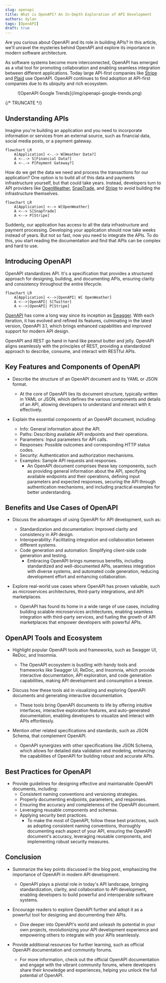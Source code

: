 ```yaml
---
slug: openapi
title: What is OpenAPI? An In-Depth Exploration of API Development
authors: dylan
tags: [OpenAPI]
draft: true
---
```



Are you curious about OpenAPI and its role in building APIs? In this article,
we'll unravel the mysteries behind OpenAPI and explore its importance in modern
software architecture.

As software systems become more interconnected, OpenAPI has emerged as a vital
tool for promoting collaboration and enabling seamless integration between
different applications. Today large API-first companies like
[Stripe](https://github.com/stripe/openapi) and
[Plaid](https://github.com/plaid/plaid-openapi) use OpenAPI. OpenAPI continues
to find adoption at API-first companies due to its ubiquity and rich ecosystem.

<Figure caption={"Google Trends on \"openapi\" from 1/1/2017 to 7/10/2023"}>
![OpenAPI Google Trends](/img/openapi-google-trends.png)
</Figure>

{/* TRUNCATE */}

## Understanding APIs

Imagine you're building an application and you need to incorporate information
or services from an external source, such as financial data, social media posts,
or a payment gateway.

```mermaid
flowchart LR
    A[Application] <-.-> W[Weather Data?]
    A <-.-> S[Financial Data?]
    A <-.-> P[Payment Gateway?]
```

How do we get the data we need and process the transactions for our application?
One option is to build all of this data and payments infrastructure yourself,
but that could take years. Instead, developers turn to API providers like
[OpenWeather](https://openweathermap.org/api),
[SnapTrade](https://docs.snaptrade.com/), and [Stripe](https://stripe.com/)
to avoid building the infrastructure themselves.

```mermaid
flowchart LR
    A[Application] <--> W[OpenWeather]
    A <--> S[SnapTrade]
    A <--> P[Stripe]
```

Suddenly, our application has access to all the data infrastructure and
payment processing. Developing your application should now take weeks instead of
years. But not so fast, now you need to integrate the APIs. To do this, you
start reading the documentation and find that APIs can be complex and hard to
use.

## Introducing OpenAPI

OpenAPI standardizes API. It's a specification that provides a structured
approach for designing, building, and documenting APIs, ensuring clarity and
consistency throughout the entire lifecycle.

```mermaid
flowchart LR
    A[Application] <-->|OpenAPI| W[ OpenWeather]
    A <-->|OpenAPI| S[Twitter]
    A <-->|OpenAPI| P[Stripe]
```

[OpenAPI](https://swagger.io/specification/) has come a long way since its
inception as [Swagger](https://swagger.io/specification/v2/). With each
iteration, it has evolved and refined its features, culminating in the latest
version, OpenAPI 3.1, which brings enhanced capabilities and improved support
for modern API design.

OpenAPI and REST go hand in hand like peanut butter and jelly. OpenAPI
aligns seamlessly with the principles of REST, providing a standardized
approach to describe, consume, and interact with RESTful APIs.

## Key Features and Components of OpenAPI

- Describe the structure of an OpenAPI document and its YAML or JSON format.
    - At the core of OpenAPI lies its document structure, typically written in YAML or JSON, which defines the various components and details of an API, allowing developers to understand and interact with it effectively.

- Explain the essential components of an OpenAPI document, including:
  - Info: General information about the API.
  - Paths: Describing available API endpoints and their operations.
  - Parameters: Input parameters for API calls.
  - Responses: Possible outcomes and corresponding HTTP status codes.
  - Security: Authentication and authorization mechanisms.
  - Examples: Sample API requests and responses.
    - An OpenAPI document comprises these key components, such as providing general information about the API, specifying available endpoints and their operations, defining input parameters and expected responses, securing the API through authentication mechanisms, and including practical examples for better understanding.

## Benefits and Use Cases of OpenAPI

- Discuss the advantages of using OpenAPI for API development, such as:
  - Standardization and documentation: Improved clarity and consistency in API design.
  - Interoperability: Facilitating integration and collaboration between different systems.
  - Code generation and automation: Simplifying client-side code generation and testing.
    - Embracing OpenAPI brings numerous benefits, including standardized and well-documented APIs, seamless integration with diverse systems, and automated code generation, reducing development effort and enhancing collaboration.

- Explore real-world use cases where OpenAPI has proven valuable, such as microservices architectures, third-party integrations, and API marketplaces.
    - OpenAPI has found its home in a wide range of use cases, including building scalable microservices architectures, enabling seamless integration with third-party services, and fueling the growth of API marketplaces that empower developers with powerful APIs.

## OpenAPI Tools and Ecosystem

- Highlight popular OpenAPI tools and frameworks, such as Swagger UI, ReDoc, and Insomnia.
    - The OpenAPI ecosystem is bustling with handy tools and frameworks like Swagger UI, ReDoc, and Insomnia, which provide interactive documentation, API exploration, and code generation capabilities, making API development and consumption a breeze.

- Discuss how these tools aid in visualizing and exploring OpenAPI documents and generating interactive documentation.
    - These tools bring OpenAPI documents to life by offering intuitive interfaces, interactive exploration features, and auto-generated documentation, enabling developers to visualize and interact with APIs effortlessly.

- Mention other related specifications and standards, such as JSON Schema, that complement OpenAPI.
    - OpenAPI synergizes with other specifications like JSON Schema, which allows for detailed data validation and modeling, enhancing the capabilities of OpenAPI for building robust and accurate APIs.

## Best Practices for OpenAPI

- Provide guidelines for designing effective and maintainable OpenAPI documents, including:
  - Consistent naming conventions and versioning strategies.
  - Properly documenting endpoints, parameters, and responses.
  - Ensuring the accuracy and completeness of the OpenAPI document.
  - Leveraging reusable components and schemas.
  - Applying security best practices.
    - To make the most of OpenAPI, follow these best practices, such as adopting consistent naming conventions, thoroughly documenting each aspect of your API, ensuring the OpenAPI document's accuracy, leveraging reusable components, and implementing robust security measures.

## Conclusion

- Summarize the key points discussed in the blog post, emphasizing the importance of OpenAPI in modern API development.
    - OpenAPI plays a pivotal role in today's API landscape, bringing standardization, clarity, and collaboration to API development, enabling developers to build powerful and interoperable software systems.

- Encourage readers to explore OpenAPI further and adopt it as a powerful tool for designing and documenting their APIs.
    - Dive deeper into OpenAPI's world and unleash its potential in your own projects, revolutionizing your API development experience and empowering others to integrate with your APIs seamlessly.

- Provide additional resources for further learning, such as official OpenAPI documentation and community forums.
    - For more information, check out the official OpenAPI documentation and engage with the vibrant community forums, where developers share their knowledge and experiences, helping you unlock the full potential of OpenAPI.

